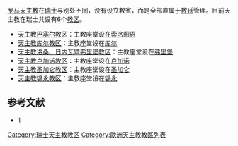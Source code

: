 [[罗马天主教|罗马天主教]]在[[瑞士|瑞士]]与别处不同，没有设立教省，而是全部直属于[[教廷|教廷]]管理。目前天主教在瑞士共设有6个[[教区|教区]]。

*[[天主教巴塞尔教区|天主教巴塞尔教区]]：主教座堂设在[[索洛图恩|索洛图恩]]
*[[天主教库尔教区|天主教库尔教区]]：主教座堂设在[[库尔|库尔]] 
*[[天主教洛桑、日内瓦暨弗里堡教区|天主教洛桑、日内瓦暨弗里堡教区]]：主教座堂设在[[弗里堡|弗里堡]]
*[[天主教卢加诺教区|天主教卢加诺教区]]：主教座堂设在[[卢加诺|卢加诺]]
*[[天主教圣加仑教区|天主教圣加仑教区]]：主教座堂设在[[圣加仑|圣加仑]]
*[[天主教锡永教区|天主教锡永教区]]：主教座堂设在[[锡永|锡永]]

==参考文献==
*[http://www.catholic-hierarchy.org/country/dch2.html] {{Wayback|url=http://www.catholic-hierarchy.org/country/dch2.html |date=20210126031448 }}

{{瑞士天主教教區}}
{{欧洲题目|天主教教区列表}}

[[Category:瑞士天主教教区|Category:瑞士天主教教区]]
[[Category:歐洲天主教教區列表|Category:歐洲天主教教區列表]]